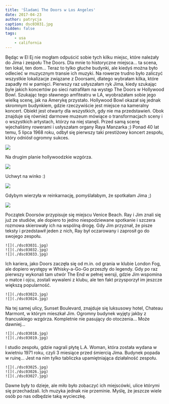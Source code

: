 ```yaml
---
title: 'Śladami The Doors w Los Angeles'
date: 2017-04-23
author: patrycja
caption: dsc03031.jpg
hidden: false
tags: 
    - usa
    - california
---
```


Będąc w El Ej nie mogłam odpuścić sobie tych kilku miejsc, które należały do Jima i zespołu The Doors. Dla mnie to historyczne miejsca... ta scena, ten lokal, ten dom... Teraz to tylko głuche budynki, ale kiedyś można było odlecieć w muzycznym transie ich muzyki. Na rowerze trudno było zaliczyć wszystkie lokalizacje związane z Doorsami, dlatego wybrałam kilka, które zapadły mi w pamięci. 
Pierwszy raz usłyszałam ryk Jima, kiedy szukając byle jakich koncertów po sieci natrafiłam na występ The Doors w Hollywood Bowl. Szukając tego sławnego amfiteatru w LA, wyobrażałam sobie jego wielką scenę, jak na Amerykę przystało. Hollywood Bowl okazał się jednak skromnym budynkiem, gdzie rzeczywiście jest miejsce na kameralny koncert. Obiekt jest otwarty dla wszystkich, gdy nie ma przedstawień. Obok znajduje się również darmowe muzeum mówiące o transformacjach sceny i o wszystkich artystach, którzy na niej stanęli. Przed samą scenę wjechaliśmy rowerami i usłyszałam organy Raya Manzarka ;) Ponad 40 lat temu, 5 lipca 1968 roku, odbył się pierwszy taki prestiżowy koncert zespołu, który odniósł ogromny sukces. 

![](./dsc02994.jpg)

Na drugim planie hollywoodzkie wzgórza.

![](./dsc02999.jpg)

Uchwyt na winko :)

![](./dsc02995.jpg)

Gdybym wierzyła w reinkarnację, pomyślałabym, że spotkałam Jima ;)

![](./dsc03004.jpg)

Początek Doorsów przypisuje się miejscu Venice Beach. Ray i Jim znali się już ze studiów, ale dopiero to jedno niespodziewane spotkanie i szczera rozmowa skierowały ich na wspólną drogę. Gdy Jim przyznał, że pisze teksty i przedstawił jeden z nich, Ray był oczarowany i zaprosił go do swojego zespołu.

```grid|3
![](./dsc03031.jpg)
![](./dsc03032.jpg)
![](./dsc03033.jpg)
```

Ich kariera, jako Doors zaczęła się od m.in. od grania w klubie London Fog, ale dopiero występy w Whisky-a-Go-Go przeszły do legendy. Gdy po raz pierwszy wykonali tam utwór The End w pełnej wersji, gdzie Jim wspomina o matce i ojcu, zostali wywaleni z klubu, ale ten fakt przysporzył im jeszcze większą popularność. 

```grid|2
![](./dsc03023.jpg)
![](./dsc03024.jpg)
```

Na tej samej ulicy, Sunset Boulevard, znajduje się luksusowy hotel, Chateau Marmont, w którym mieszkał Jim. Ogromny budynek wyjęty jakby z francuskiego wzgórza. Kompletnie nie pasujący do otoczenia... Może dawniej...

```grid|2
![](./dsc03018.jpg)
![](./dsc03019.jpg)
```

I studio zespołu, gdzie nagrali płytę L.A. Woman, która została wydana w kwietniu 1971 roku, czyli 3 miesiące przed śmiercią Jima. Budynek popada w ruinę... Jest na nim tylko tabliczka upamiętniająca działalność zespołu. 

```grid|3
![](./dsc03025.jpg)
![](./dsc03026.jpg)
![](./dsc03027.jpg)
```

Dawne były to dzieje, ale miło było zobaczyć ich miejscówki, ulice którymi się przechadzali. Ich muzyka jednak nie przeminie. Myślę, że jeszcze wiele osób po nas odbędzie taką wycieczkę.
